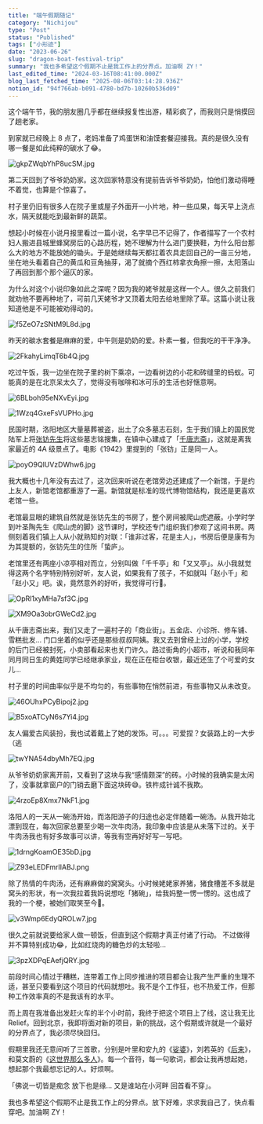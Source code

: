 ```yaml
---
title: "端午假期随记"
category: "Nichijou"
type: "Post"
status: "Published"
tags: ["小形迹"]
date: "2023-06-26"
slug: "dragon-boat-festival-trip"
summary: "我也多希望这个假期不止是我工作上的分界点。加油啊 ZY！"
last_edited_time: "2024-03-16T08:41:00.000Z"
blog_last_fetched_time: "2025-08-06T03:14:28.936Z"
notion_id: "94f766ab-b091-4780-bd7b-10260b536d09"
---
```



这个端午节，我的朋友圈几乎都在继续报复性出游，精彩疯了，而我则只是悄摸回了趟老家。


到家就已经晚上 8 点了，老妈准备了鸡蛋饼和油馍套餐迎接我。真的是很久没有哪一餐是如此纯粹的碳水了😂。


![gkpZWqbYhP8ucSM.jpg](https://cdn.sa.net/2024/03/16/gkpZWqbYhP8ucSM.jpg)


第二天回到了爷爷奶奶家。这次回家特意没有提前告诉爷爷奶奶，怕他们激动得睡不着觉，也算是个惊喜了。


村子里仍旧有很多人在院子里或屋子外面开一小片地，种一些瓜果，每天早上浇点水，隔天就能吃到最新鲜的蔬菜。


想起小时候在小说月报里看过一篇小说，名字早已不记得了，作者描写了一个农村妇人搬进县城里蜂窝房后的心路历程，她不理解为什么进门要换鞋，为什么阳台那么大的地方不能放她的锄头。于是她继续每天都扛着农具走回自己的一亩三分地，坐在地头看着自己的黄瓜和豆角抽芽，渴了就摘个西红柿拿衣角擦一擦，太阳落山了再回到那个那个逼仄的家。


为什么对这个小说印象如此之深呢？因为我的姥爷就是这样一个人。很久之前我们就劝他不要再种地了，可前几天姥爷才又顶着太阳去给地里除了草。这篇小说让我知道他是不可能被劝得动的。


![f5ZeO7zSNtM9L8d.jpg](https://cdn.sa.net/2024/03/16/f5ZeO7zSNtM9L8d.jpg)


昨天的碳水套餐是麻麻的爱，中午则是奶奶的爱。朴素一餐，但我吃的干干净净。


![2FkahyLimqT6b4Q.jpg](https://cdn.sa.net/2024/03/16/2FkahyLimqT6b4Q.jpg)


吃过午饭，我一边坐在院子里的树下乘凉，一边看树边的小花和砖缝里的蚂蚁。可能真的是在北京呆太久了，觉得没有咖啡和冰可乐的生活也好惬意啊。


![6BLboh95eNXvEyi.jpg](https://cdn.sa.net/2024/03/16/6BLboh95eNXvEyi.jpg)


![1Wzq4GxeFsVUPHo.jpg](https://cdn.sa.net/2024/03/16/1Wzq4GxeFsVUPHo.jpg)


民国时期，洛阳地区大量墓葬被盗，出土了众多墓志石刻，生于我们镇上的国民党陆军上将[张钫先生](https://zh.wikipedia.org/wiki/%E5%BC%B5%E9%88%81)将这些墓志铭搜集，在镇中心建成了「[千唐志斋](https://baike.baidu.com/item/%E5%8D%83%E5%94%90%E5%BF%97%E6%96%8B%E7%9F%B3%E5%88%BB/6197826)」，这就是离我家最近的 4A 级景点了。电影《1942》里提到的「张钫」正是同一人。


![poyO9QlUVzDWhw6.jpg](https://cdn.sa.net/2024/03/16/poyO9QlUVzDWhw6.jpg)


我大概也十几年没有去过了，这次回来听说在老馆旁边还建成了一个新馆，于是约上友人，新馆老馆都重游了一遍。新馆就是标准的现代博物馆结构，我还是更喜欢老馆一些。


老馆最显眼的建筑自然就是张钫先生的书房了，整个房间被爬山虎遮蔽。小学时学到叶圣陶先生《爬山虎的脚》这节课时，学校还专门组织我们参观了这间书房。两侧刻着我们镇上人从小就熟知的对联：「谁非过客，花是主人」，书房后便是康有为为其提额的，张钫先生的住所「蛰庐」。


老馆里还有两座小凉亭相对而立，分别叫做「千千亭」和「又又亭」。从小我就觉得这两个名字特别特别好听，友人说，如果我有了孩子，不如就叫「赵小千」和「赵小又」吧。诶，竟然意外的好听，我觉得可行🤣。


![OpRl1xyMHa7sf3C.jpg](https://cdn.sa.net/2024/03/16/OpRl1xyMHa7sf3C.jpg)


![XM9Oa3obrGWeCd2.jpg](https://cdn.sa.net/2024/03/16/XM9Oa3obrGWeCd2.jpg)


从千唐志斋出来，我们又走了一遍村子的「商业街」。五金店、小诊所、修车铺、雪糕批发… 门口坐着的似乎还是那些叔叔阿姨。我又去到曾经上过的小学，学校的后门已经被封死，小卖部看起来也关门许久。路过街角的小超市，听说和我同年同月同日生的黄姓同学已经继承家业，现在正在柜台收银，最近还生了个可爱的女儿…


村子里的时间曲率似乎是不均匀的，有些事物在悄然前进，有些事物又从未改变。


![46OUhxPCyBipoj2.jpg](https://cdn.sa.net/2024/03/16/46OUhxPCyBipoj2.jpg)


![B5xoATCyN6s7Yi4.jpg](https://cdn.sa.net/2024/03/16/B5xoATCyN6s7Yi4.jpg)


友人偏爱古风装扮，我也试着戴上了她的发饰。可。。。可爱捏？女装路上的一大步（逃


![twYNA54dbyMh7EQ.jpg](https://cdn.sa.net/2024/03/16/twYNA54dbyMh7EQ.jpg)


从爷爷奶奶家离开前，又看到了这块与我“感情颇深”的砖。小时候的我确实是太闲了，没事就拿窗户的门销去磨下面这块砖😅。铁杵成针诚不我欺。


![4rzoEp8Xmx7NkF1.jpg](https://cdn.sa.net/2024/03/16/4rzoEp8Xmx7NkF1.jpg)


洛阳人的一天从一碗汤开始，而洛阳游子的归途也必定伴随着一碗汤。从我开始北漂到现在，每次回家总要至少喝一次牛肉汤，我印象中应该是从未落下过的。关于牛肉汤我也有好多故事可以讲，等我有空再好好写一写吧。


![1drngKoamOE35bD.jpg](https://cdn.sa.net/2024/03/16/1drngKoamOE35bD.jpg)


![Z93eLEDFmrIlABJ.png](https://cdn.sa.net/2024/03/16/Z93eLEDFmrIlABJ.png)


除了热情的牛肉汤，还有麻麻做的窝窝头。小时候姥姥家养猪，猪食槽差不多就是窝头的形状，有一次我拉着我妈说想吃「猪碗」，给我妈整一愣一愣的。这也成了我的一个梗，被她们取笑至今🤣。


![v3Wmp6EdyQROLw7.jpg](https://cdn.sa.net/2024/03/16/v3Wmp6EdyQROLw7.jpg)


很久之前就说要给家人做一顿饭，但直到这个假期才真正付诸了行动。 不过做得并不算特别成功😂，比如红烧肉的糖色炒的太轻啦…


![3pzXDPqEAefjQRY.jpg](https://cdn.sa.net/2024/03/16/3pzXDPqEAefjQRY.jpg)


前段时间心情过于糟糕，连带着工作上同步推进的项目都会让我产生严重的生理不适，甚至只要看到这个项目的代码就想吐。我不是个工作狂，也不热爱工作，但那种工作效率真的不是我该有的水平。


而上周在我准备出发赶火车的半个小时前，我终于把这个项目上了线，这让我无比 Relief。回到北京，我即将面对新的项目，新的挑战，这个假期或许就是一个最好的分界点了，我必须尽快回归。


假期里我还无意间听了三首歌，分别是叶里和安九的《[娑婆](https://music.163.com/song?id=1321747745&userid=45403592)》，刘若英的《[后来](https://music.163.com/song?id=254574&userid=45403592)》，和莫文蔚的《[这世界那么多人](https://music.163.com/song?id=1842025914&userid=45403592)》。每一个音符，每一句歌词，都会让我再想起她，想起那个我最想忘记的人。好烦啊。


「佛说一切皆是痴念 放下也是缘… 又是谁站在小河畔 回首看不穿」。


我也多希望这个假期不止是我工作上的分界点。放下好难，求求我自己了，快点看穿吧。加油啊 ZY！

